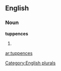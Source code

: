 
==English==

===Noun===
'''tuppences'''

# {{plural of|[[tuppence]]}}

[[Category:English plurals]]

[[ar:tuppences]]